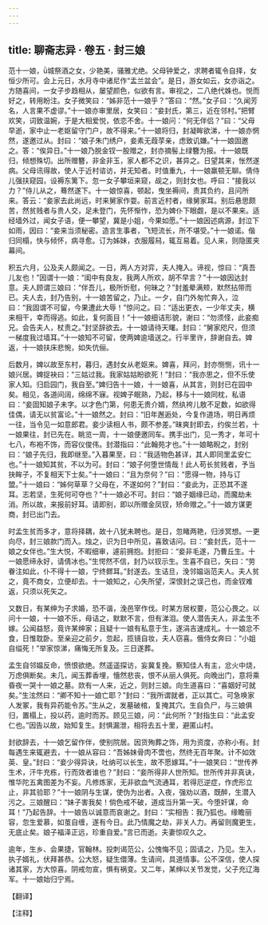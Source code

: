 ```yaml
---
---
---
```

title: 聊斋志异 · 卷五 · 封三娘
---

范十一娘，城祭酒之女，少艳美，骚雅尤绝。父母钟爱之，求聘者辄令自择，女恒少所可。会上元日，水月寺中诸尼作“盂兰盆会”。是日，游女如云，女亦诣之。方随喜间，一女子步趋相从，屡望颜色，似欲有言。审视之，二八绝代姝也。悦而好之，转用盼注。女子微笑曰：“姊非范十一娘乎？”答曰：“然。”女子曰：“久闻芳名，人言果不虚谬。”十一娘亦审里居，女笑曰：“妾封氏，第三，近在邻村。”把臂欢笑，词致温婉，于是大相爱悦，依恋不舍。十一娘问：“何无伴侣？”曰：“父母早逝，家中止一老妪留守门户，故不得来。”十一娘将归，封凝眸欲涕，十一娘亦惘然，遂邀过从。封曰：“娘子朱门绣户，妾素无葭莩亲，虑致讥嫌。”十一娘固邀之。答：“俟异日。”十一娘乃脱金钗一股赠之，封亦摘髻上绿簪为报。十一娘既归，倾想殊切。出所赠簪，非金非玉，家人都不之识，甚异之。日望其来，怅然遂病。父母讯得故，使人于近村谘访，并无知者。时值重九，十一娘羸顿无聊。倩侍儿强扶窥园，设褥东篱下。忽一女子攀垣来窥，觇之，则封女也。呼曰：“接我以力？”侍儿从之，蓦然遂下。十一娘惊喜，顿起，曳坐褥间，责其负约，且问所来。答云：“妾家去此尚远，时来舅家作耍。前言近村者，缘舅家耳。别后悬思颇苦，然贫贱者与贵人交，足未登门，先怀惭怍，恐为婢仆下眼觑，是以不果来。适经墙外过，闻女子语，便一攀望，冀是小姐，今果如愿。”十一娘因述病源，封泣下如雨，因曰：“妾来当须秘密。造言生事者，飞短流长，所不堪受。”十一娘诺。偕归同榻，快与倾怀，病寻愈。订为姊妹，衣服履舄，辄互易着。见人来，则隐匿夹幕间。

积五六月，公及夫人颇闻之。一日，两人方对弈，夫人掩入。谛视，惊曰：“真吾儿友也！”因谓十一娘：“闺中有良友，我两人所欢，胡不早言？”十一娘因达封意。夫人顾谓三娘曰：“伴吾儿，极所忻慰，何昧之？”封羞晕满颊，默然拈带而已。夫人去，封乃告别，十一娘苦留之，乃止。一夕，自门外匆忙奔入，泣曰：“我固谓不可留，今果遭此大辱！”惊问之。曰：“适出更衣，一少年丈夫，横来相干，幸而得逃。如此，复何面目！”十一娘细诘形貌，谢曰：“勿须怪，此妾痴兄。会告夫人，杖责之。”封坚辞欲去。十一娘请待天曙。封曰：“舅家咫尺，但须一梯度我过墙耳。”十一娘知不可留，使两婢逾墙送之。行半里许，辞谢自去。婢返，十一娘扶床悲惋，如失伉俪。

后数月，婢以故至东村，暮归，遇封女从老妪来。婢喜，拜问，封亦恻恻，讯十一娘兴居。婢捉袂曰：“三姑过我。我家姑姑盼欲死！”封曰：“我亦思之，但不乐使家人知。归启园门，我自至。”婢归告十一娘，十一娘喜，从其言，则封已在园中矣。相见，各道间阔，绵绵不寐。视婢子眠熟，乃起，移与十一娘同枕，私语曰：“妾固知娘子未字。以才色门第，何患无贵介婿，然纨袴儿敖不足数，如欲得佳偶，请无以贫富论。”十一娘然之。封曰：“旧年邂逅处，今复作道场，明日再烦一往，当令见一如意郎君。妾少读相人书，颇不参差。”昧爽封即去，约俟兰若，十一娘果往，封已先在。眺览一周，十一娘便邀同车。携手出门，见一秀才，年可十七八，布袍不饰，而容仪俊伟。封潜指曰：“此翰苑才也。”十一娘略睨之，封别曰：“娘子先归，我即继至。”入暮果至，曰：“我适物色甚详，其人即同里孟安仁也。”十一娘知其贫，不以为可。封曰：“娘子何堕世情哉！此人苟长贫贱者，予当抉眸子，不复相天下士矣。”十一娘曰：“且为奈何？”曰：“愿得一物，持与订盟。”十一娘曰：“姊何草草？父母在，不遂如何？”封曰：“妾此为，正恐其不遂耳。志若坚，生死何可夺也？”十一娘必不可。封曰：“娘子姻缘已动，而魔劫未消。所以故，来报前好耳。请即别，即以所赠金凤钗，矫命赠之。”十一娘方谋更商，封已出门去。

时孟生贫而多才，意将择耦，故十八犹未聘也。是日，忽睹两艳，归涉冥想。一更向尽，封三娘款门而入。烛之，识为日中所见，喜致诘问。曰：“妾封氏，范十一娘之女伴也。”生大悦，不暇细审，遽前拥抱。封拒曰：“妾非毛遂，乃曹丘生。十一娘愿缔永好，请倩冰也。”生愕然不信，封乃以钗示生。生喜不自已，矢曰：“劳眷注如此，仆不得十一娘，宁终鳏耳。”封遂去。生诘旦，浼邻媪诣范夫人。夫人贫之，竟不商女，立便却去。十一娘知之，心失所望，深恨封之误己也，而金钗难返，只须以死矢之。

又数日，有某绅为子求婚，恐不谐，浼邑宰作伐。时某方居权要，范公心畏之。以问十一娘，十一娘不乐，母诘之，默默不言，但有涕泪。使人潜告夫人，非孟生不嫁。公闻益怒，竟许某绅家；且疑十一娘有私意于生，遂涓吉速成礼。十一娘忿不食，日惟耽卧。至亲迎之前夕，忽起，揽镜自妆，夫人窃喜。俄侍女奔曰：“小姐自缢死！”举家惊涕，痛悔无所复及。三日遂葬。

孟生自邻媪反命，愤恨欲绝。然遥遥探访，妄冀复挽。察知佳人有主，忿火中烧，万虑俱断矣。未几，闻玉葬香埋，懎然悲丧，恨不从丽人俱死。向晚出门，意将乘昏夜一哭十一娘之墓。欻有一人来，近之，则封三娘。向生道喜曰：“喜姻好可就矣。”生泫然曰：“卿不知十一娘亡耶？”封曰：“我所谓就者，正以其亡。可急唤家人发冢，我有异药能令苏。”生从之，发墓破棺，复掩其穴。生自负尸，与三娘俱归，置榻上，投以药，逾时而苏。顾见三娘，问：“此何所？”封指生曰：“此孟安仁也。”因告以故，始知复生。封惧漏泄，相将去五十里，避匿山村。

封欲辞去，十一娘乞留作伴，使别院居。因货殉葬之饰，用为资度，亦称小有。封每遇生来辄避去，十一娘从容曰：“吾姊妹骨肉不啻也，然终无百年聚。计不如效英、皇。”封曰：“妾少得异诀，吐纳可以长生，故不愿嫁耳。”十一娘笑曰：“世传养生术，汗牛充栋，行而效者谁也？”封曰：“妾所得非人世所知。世所传并非真诀，惟华陀五禽图差为不妄。凡修炼家，无非欲血气流通耳，若得厄逆症，作虎形立止，非其验耶？”十一娘阴与生谋，使伪为出者。入夜，强劝以酒，既醉，生潜入污之。三娘醒曰：“妹子害我矣！倘色戒不破，道成当升第一天。今堕奸谋，命耳！”乃起告辞。十一娘告以诚意而哀谢之。封曰：“实相告：我乃狐也。缘瞻丽容，忽生爱慕，如茧自缠，遂有今日。此乃情魔之劫，非关人力。再留则魔更生，无底止矣。娘子福泽正远，珍重自爱。”言已而逝。夫妻惊叹久之。

逾年，生乡、会果捷，官翰林。投刺谒范公，公愧悔不见；固请之，乃见。生入，执子婿礼，伏拜甚恭。公大怒，疑生儇薄。生请间，具道情事。公不深信，使人探诸其家，方大惊喜。阴戒勿宣，惧有祸变。又二年，某绅以关节发觉，父子充辽海军。十一娘始归宁焉。

【翻译】

【注释】

